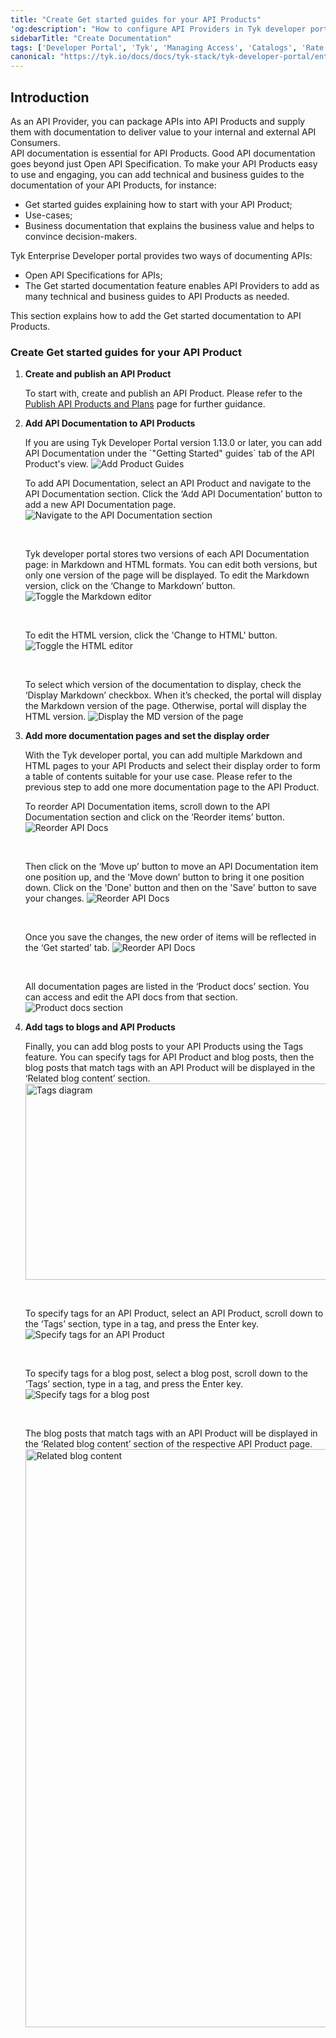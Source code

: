 ```yaml
---
title: "Create Get started guides for your API Products"
'og:description': "How to configure API Providers in Tyk developer portal"
sidebarTitle: "Create Documentation"
tags: ['Developer Portal', 'Tyk', 'Managing Access', 'Catalogs', 'Rate Limit', 'Dynamic Client Registration', 'Documenting APIs']
canonical: "https://tyk.io/docs/docs/tyk-stack/tyk-developer-portal/enterprise-developer-portal/getting-started-with-enterprise-portal/manage-get-started-guides-for-api-products"
---
```


## Introduction

As an API Provider, you can package APIs into API Products and supply them with documentation to deliver value to your internal and external API Consumers.<br/>
API documentation is essential for API Products. Good API documentation goes beyond just Open API Specification. To make your API Products easy to use and engaging, you can add technical and business guides to the documentation of your API Products, for instance:
* Get started guides explaining how to start with your API Product;
* Use-cases;
* Business documentation that explains the business value and helps to convince decision-makers.

Tyk Enterprise Developer portal provides two ways of documenting APIs:
* Open API Specifications for APIs;
* The Get started documentation feature enables API Providers to add as many technical and business guides to API Products as needed.

This section explains how to add the Get started documentation to API Products.

### Create Get started guides for your API Product


1. **Create and publish an API Product**

    To start with, create and publish an API Product. Please refer to the [Publish API Products and Plans](/docs/portal/overview/getting-started#publish-an-api-product) page for further guidance.

2. **Add API Documentation to API Products**

    

    <Note>
    If you are using Tyk Developer Portal version 1.13.0 or later, you can add API Documentation under the `"Getting Started" guides` tab of the API Product's view.
    <img src="/img/dashboard/portal-management/enterprise-portal/portal-product-guides.png" alt="Add Product Guides" />
    </Note>


    To add API Documentation, select an API Product and navigate to the API Documentation section.
    Click the ‘Add API Documentation’ button to add a new API Documentation page.
    <img src="/img/dashboard/portal-management/enterprise-portal/api-docs-navigate-to-the-api-docs-section.png" alt="Navigate to the API Documentation section" />

    <br/>

    Tyk developer portal stores two versions of each API Documentation page: in Markdown and HTML formats.
    You can edit both versions, but only one version of the page will be displayed.
    To edit the Markdown version, click on the ‘Change to Markdown’ button.
    <img src="/img/dashboard/portal-management/enterprise-portal/api-documentation-page-change-to-md.png" alt="Toggle the Markdown editor" />

    <br/>

    To edit the HTML version, click the 'Change to HTML' button.
    <img src="/img/dashboard/portal-management/enterprise-portal/api-documentation-page-change-to-html.png" alt="Toggle the HTML editor" />

    <br/>

    To select which version of the documentation to display, check the ‘Display Markdown’ checkbox.
    When it’s checked, the portal will display the Markdown version of the page.
    Otherwise, portal will display the HTML version.
    <img src="/img/dashboard/portal-management/enterprise-portal/api-documentation-page-display-md-version.png" alt="Display the MD version of the page" />

3. **Add more documentation pages and set the display order**

    With the Tyk developer portal, you can add multiple Markdown and HTML pages to your API Products and select their display order to form a table of contents suitable for your use case.
    Please refer to the previous step to add one more documentation page to the API Product.

    To reorder API Documentation items, scroll down to the API Documentation section and click on the ‘Reorder items’ button.
    <img src="/img/dashboard/portal-management/enterprise-portal/api-documentation-page-start-reordering-docs.png" alt="Reorder API Docs" />

    <br/>

    Then click on the ‘Move up’ button to move an API Documentation item one position up, and the ‘Move down’ button to bring it one position down. Click on the 'Done' button and then on the 'Save' button to save your changes.
    <img src="/img/dashboard/portal-management/enterprise-portal/api-documentation-page-move-doc-up.png" alt="Reorder API Docs" />

    <br/>

    Once you save the changes, the new order of items will be reflected in the ‘Get started’ tab.
    <img src="/img/dashboard/portal-management/enterprise-portal/api-documentation-page-get-started-live.png" alt="Reorder API Docs" />

    <br/>

    All documentation pages are listed in the ‘Product docs’ section. You can access and edit the API docs from that section.
    <img src="/img/dashboard/portal-management/enterprise-portal/product-docs-section.png" alt="Product docs section" />

4. **Add tags to blogs and API Products**

    Finally, you can add blog posts to your API Products using the Tags feature.
    You can specify tags for API Product and blog posts, then the blog posts that match tags with an API Product will be displayed in the ‘Related blog content’ section.
    <img src="/img/dashboard/portal-management/enterprise-portal/tags-diagram.png" alt="Tags diagram" width="600" height="314" />

    <br/>

    To specify tags for an API Product, select an API Product, scroll down to the ‘Tags’ section, type in a tag, and press the Enter key.
    <img src="/img/dashboard/portal-management/enterprise-portal/tags-section-in-api-product.png" alt="Specify tags for an API Product" />

    <br/>

    To specify tags for a blog post, select a blog post, scroll down to the ‘Tags’ section, type in a tag, and press the Enter key.
    <img src="/img/dashboard/portal-management/enterprise-portal/tags-section-in-blog-post.png" alt="Specify tags for a blog post" />

    <br/>

    The blog posts that match tags with an API Product will be displayed in the ‘Related blog content’ section of the respective API Product page.
    <img src="/img/dashboard/portal-management/enterprise-portal/related-blog-content.png" alt="Related blog content" width="800" height="925" />

